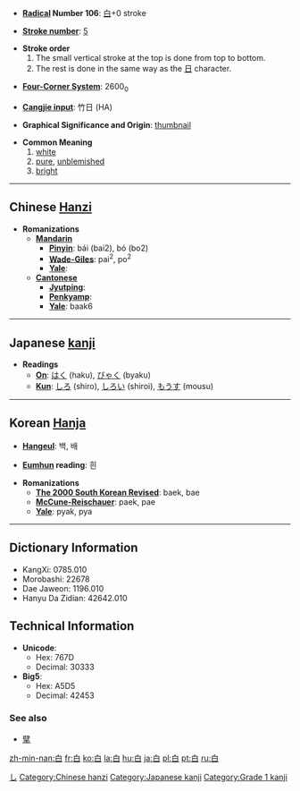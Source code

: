 * '''[[Wiktionary:Chinese radical index| Radical]] Number 106''': [[Wiktionary:Chinese radical index 白|白]]+0 stroke

* '''[[Wiktionary:Chinese total strokes index|Stroke number]]''': [[Wiktionary:Chinese total strokes index 5|5]]

*'''Stroke order'''
*# The small vertical stroke at the top is done from top to bottom.
*# The rest is done in the same way as the [[kanji Reference:Nichi|&#26085;]] character.

* '''[[Wiktionary:Chinese four corner index|Four-Corner System]]''': 2600<sub>0</sub>

* '''[[Wiktionary:Chinese Cangjie index|Cangjie input]]''': 竹日 (HA)

* '''Graphical Significance and Origin''': [[thumbnail]]

* '''Common Meaning'''
*# [[white]]
*# [[pure]], [[unblemished]]
*# [[bright]]

----

== Chinese [[Hanzi]] ==

* '''Romanizations'''
** '''[[Mandarin]]'''
*** '''[[Pinyin]]''': bái (bai2), bó (bo2)
*** '''[[Wade-Giles]]''': pai<sup>2</sup>, po<sup>2</sup>
*** '''[[Yale]]''': 
** '''[[Cantonese]]'''
*** '''[[Jyutping]]''':
*** '''[[Penkyamp]]''': 
*** '''[[Yale]]''': baak6


----

== Japanese [[kanji]] ==
[[Category:ja:Colors|し]]
* '''Readings'''
** '''[[On]]''': [[はく]] (haku), [[びゃく]] (byaku)
** '''[[Kun]]''': [[しろ]] (shiro), [[しろい]] (shiroi), [[もうす]] (mousu)


----

== Korean [[Hanja]] ==

* '''[[Hangeul]]''': 백, 배

* '''[[Eumhun]] reading''': 흰

* '''Romanizations'''
** '''[[The 2000 South Korean Revised Romanization|The 2000 South Korean Revised]]''': baek, bae
** '''[[McCune-Reischauer]]''': paek, pae
** '''[[Yale]]''': pyak, pya

----

== Dictionary Information ==

* KangXi: 0785.010
* Morobashi: 22678
* Dae Jaweon: 1196.010
* Hanyu Da Zidian: 42642.010

== Technical Information ==

* '''Unicode''':
** Hex: 767D
** Decimal: 30333
* '''Big5''':
** Hex: A5D5
** Decimal: 42453
===See also===
*[[擘]]

[[Category:Chinese hanzi]]
[[Category:Japanese kanji]]
[[Category:Grade 1 kanji]]

[[zh-min-nan:白]]
[[fr:白]]
[[ko:白]]
[[la:白]]
[[hu:白]]
[[ja:白]]
[[pl:白]]
[[pt:白]]
[[ru:白]]